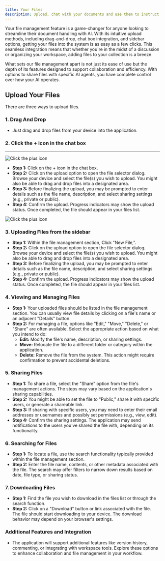 ```yaml
---
title: Your Files
description: Upload, chat with your documents and use them to instruct your AI. 
---
```


Your file management feature is a game-changer for anyone looking to streamline their document handling with AI. With its intuitive upload methods, including drag-and-drop, chat box integration, and sidebar options, getting your files into the system is as easy as a few clicks. This seamless integration means that whether you're in the midst of a discussion or organizing your workspace, adding files to your collection is a breeze. 

What sets our file management apart is not just its ease of use but the depth of its features designed to support collaboration and efficiency. With options to share files with specific AI agents, you have complete control over how your AI operates. 

## Upload Your Files

There are three ways to upload files. 

### 1. Drag And Drop

- Just drag and drop files from your device into the application.

### 2. Click the + icon in the chat box

---
<Image src={files} alt="Click the plus icon"/>

- **Step 1:** Click on the + icon in the chat box.
- **Step 2:** Click on the upload option to open the file selector dialog. Browse your device and select the file(s) you wish to upload. You might also be able to drag and drop files into a designated area.
- **Step 3:** Before finalizing the upload, you may be prompted to enter details such as the file name, description, and select sharing settings (e.g., private or public).
- **Step 4:** Confirm the upload. Progress indicators may show the upload status. Once completed, the file should appear in your files list.

<Image src={files2} alt="Click the plus icon"/>


### 3. Uploading Files from the sidebar

- **Step 1:** Within the file management section, Click "New File,".
- **Step 2:** Click on the upload option to open the file selector dialog. Browse your device and select the file(s) you wish to upload. You might also be able to drag and drop files into a designated area.
- **Step 3:** Before finalizing the upload, you may be prompted to enter details such as the file name, description, and select sharing settings (e.g., private or public).
- **Step 4:** Confirm the upload. Progress indicators may show the upload status. Once completed, the file should appear in your files list.

### 4. Viewing and Managing Files

- **Step 1:** Your uploaded files should be listed in the file management section. You can usually view file details by clicking on a file's name or an adjacent "Details" button.
- **Step 2:** For managing a file, options like "Edit," "Move," "Delete," or "Share" are often available. Select the appropriate action based on what you intend to do:
    - **Edit:** Modify the file's name, description, or sharing settings.
    - **Move:** Relocate the file to a different folder or category within the application.
    - **Delete:** Remove the file from the system. This action might require confirmation to prevent accidental deletions.

### 5. Sharing Files

- **Step 1:** To share a file, select the "Share" option from the file's management actions. The steps may vary based on the application's sharing capabilities.
- **Step 2:** You might be able to set the file to "Public," share it with specific users, or generate a shareable link.
- **Step 3:** If sharing with specific users, you may need to enter their email addresses or usernames and possibly set permissions (e.g., view, edit).
- **Step 4:** Confirm the sharing settings. The application may send notifications to the users you've shared the file with, depending on its functionality.

### 6. Searching for Files

- **Step 1:** To locate a file, use the search functionality typically provided within the file management section.
- **Step 2:** Enter the file name, contents, or other metadata associated with the file. The search may offer filters to narrow down results based on date, file type, or sharing status.

### 7. Downloading Files

- **Step 1:** Find the file you wish to download in the files list or through the search function.
- **Step 2:** Click on a "Download" button or link associated with the file. The file should start downloading to your device. The download behavior may depend on your browser's settings.

### Additional Features and Integration

- The application will support additional features like version history, commenting, or integrating with workspace tools. Explore these options to enhance collaboration and file management in your workflow.

